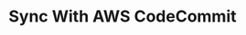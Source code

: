 ---
title: 'Sync With AWS CodeCommit'
description: 'Guide for platform leads on integrating Amplication with Azure DevOps for streamlined infrastructure management.'
icon: 'aws'
---